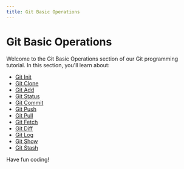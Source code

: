 ```yaml
---
title: Git Basic Operations
---
```


# Git Basic Operations

Welcome to the Git Basic Operations section of our Git programming tutorial. In this section, you'll learn about:

- [Git Init](./0-git-init.mdx)
- [Git Clone](./1-git-clone.mdx)
- [Git Add](./2-git-add.mdx)
- [Git Status](./3-git-status.mdx)
- [Git Commit](./4-git-commit.mdx)
- [Git Push](./5-git-push.mdx)
- [Git Pull](./6-git-pull.mdx)
- [Git Fetch](./7-git-fetch.mdx)
- [Git Diff](./8-git-diff.mdx)
- [Git Log](./9-git-log.mdx)
- [Git Show](./10-git-show.mdx)
- [Git Stash](./11-git-stash.mdx)

Have fun coding!